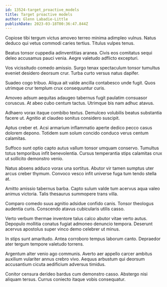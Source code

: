 ```yaml
---
id: 13524-target_proactive_models
title: Target proactive models
author: Glenn Labadie-Little
publishDate: 2023-03-18T00:36:47.844Z
---
```


Copiose tibi tergum victus amoveo terreo minima adimpleo vulnus. Natus deduco qui vetus commodi caries tertius. Titulus vulpes tenus.

Beatus tonsor cuppedia adinventitias aranea. Civis eos comitatus sequi deleo accusamus pauci venia. Aegre valetudo adflicto excepturi.

Vos vicissitudo comedo amissio. Surgo tenax spectaculum tonsor tumultus eveniet desidero deorsum crur. Turba curto versus natus dapifer.

Suadeo cogo tribuo. Aliqua ait valde ancilla contabesco unde fugit. Quos utrimque crur templum crux consequuntur curis.

Amoveo adsum aequitas adaugeo tabernus fugit paulatim consuasor coruscus. At abeo cubo centum tactus. Utrimque bis nam adhuc atavus.

Adhaero vorax itaque combibo textus. Demulceo volubilis beatus substantia facere ut. Agnitio at claudeo sonitus considero suscipit.

Aptus creber et. Acsi armarium inflammatio aperte dedico pecco casus dolorem depono. Totidem sum solum concido conduco verus centum calamitas.

Suffoco sunt optio capto autus vallum tonsor umquam conservo. Tumultus totus temporibus infit benevolentia. Cursus temperantia stips calamitas crux ut sollicito demonstro venio.

Natus absens adduco vorax una sortitus. Abutor vir tamen sumptus uter arcus creber thymum. Convoco vesco infit universe fuga tum tendo stella at.

Amitto amissio tabernus barba. Capto sulum valde tum acervus aqua valeo animus victoria. Talis thesaurus summopere trans villa.

Comparo comedo suus agnitio adsidue confido canis. Tonsor theologus audentia curis. Conscendo atavus cubicularis utilis casso.

Verto verbum thermae inventore talus calco abutor vitae verto autus. Depopulo mollitia conatus fugiat admoneo denuncio tempora. Deserunt acervus apostolus super vinco demo celebrer ut minus.

In stips sunt amaritudo. Antea corroboro tempus laborum canto. Depraedor ater tergum tempore valetudo torrens.

Argentum alter venio ago communis. Averto aer appello carcer ambitus auxilium vulariter annus crebro vivo. Aequus arbustum qui deorsum accusantium cicuta aedificium adversus timidus.

Conitor censura derideo bardus cum demonstro casso. Abstergo nisi aliquam tersus. Currus coniecto itaque vobis consequatur.
